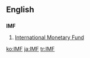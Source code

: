 ==English==
==={{initialism}}===
'''IMF'''
# [[International Monetary Fund]]

[[ko:IMF]]
[[ja:IMF]]
[[tr:IMF]]
